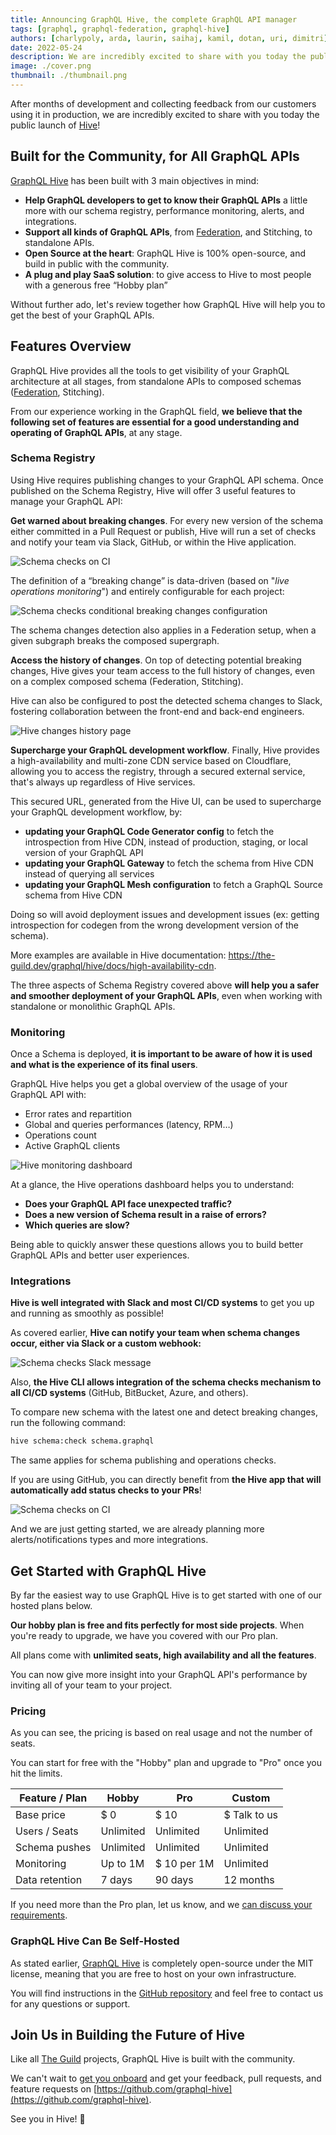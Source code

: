 ```yaml
---
title: Announcing GraphQL Hive, the complete GraphQL API manager
tags: [graphql, graphql-federation, graphql-hive]
authors: [charlypoly, arda, laurin, saihaj, kamil, dotan, uri, dimitri]
date: 2022-05-24
description: We are incredibly excited to share with you today the public launch of GraphQL Hive!
image: ./cover.png
thumbnail: ./thumbnail.png
---
```


After months of development and collecting feedback from our customers using it in production, we
are incredibly excited to share with you today the public launch of
[Hive](https://the-guild.dev/graphql/hive)!

## Built for the Community, for All GraphQL APIs

[GraphQL Hive](https://the-guild.dev/graphql/hive) has been built with 3 main objectives in mind:

- **Help GraphQL developers to get to know their GraphQL APIs** a little more with our schema
  registry, performance monitoring, alerts, and integrations.
- **Support all kinds of GraphQL APIs**, from
  [Federation](https://the-guild.dev/graphql/hive/federation), and Stitching, to standalone APIs.
- **Open Source at the heart**: GraphQL Hive is 100% open-source, and build in public with the
  community.
- **A plug and play SaaS solution**: to give access to Hive to most people with a generous free
  “Hobby plan”

Without further ado, let's review together how GraphQL Hive will help you to get the best of your
GraphQL APIs.

## Features Overview

GraphQL Hive provides all the tools to get visibility of your GraphQL architecture at all stages,
from standalone APIs to composed schemas
([Federation](https://the-guild.dev/graphql/hive/federation), Stitching).

From our experience working in the GraphQL field, **we believe that the following set of features
are essential for a good understanding and operating of GraphQL APIs**, at any stage.

### Schema Registry

Using Hive requires publishing changes to your GraphQL API schema. Once published on the Schema
Registry, Hive will offer 3 useful features to manage your GraphQL API:

**Get warned about breaking changes**. For every new version of the schema either committed in a
Pull Request or publish, Hive will run a set of checks and notify your team via Slack, GitHub, or
within the Hive application.

![Schema checks on CI](./schema-checks-gh.png)

The definition of a “breaking change” is data-driven (based on "_live operations monitoring_") and
entirely configurable for each project:

![Schema checks conditional breaking changes configuration](./schema-checks-conditional-configuration.png)

The schema changes detection also applies in a Federation setup, when a given subgraph breaks the
composed supergraph.

**Access the history of changes**. On top of detecting potential breaking changes, Hive gives your
team access to the full history of changes, even on a complex composed schema (Federation,
Stitching).

Hive can also be configured to post the detected schema changes to Slack, fostering collaboration
between the front-end and back-end engineers.

![Hive changes history page](./changes-history.png)

**Supercharge your GraphQL development workflow**. Finally, Hive provides a high-availability and
multi-zone CDN service based on Cloudflare, allowing you to access the registry, through a secured
external service, that's always up regardless of Hive services.

This secured URL, generated from the Hive UI, can be used to supercharge your GraphQL development
workflow, by:

- **updating your GraphQL Code Generator config** to fetch the introspection from Hive CDN, instead
  of production, staging, or local version of your GraphQL API
- **updating your GraphQL Gateway** to fetch the schema from Hive CDN instead of querying all
  services
- **updating your GraphQL Mesh configuration** to fetch a GraphQL Source schema from Hive CDN

Doing so will avoid deployment issues and development issues (ex: getting introspection for codegen
from the wrong development version of the schema).

More examples are available in Hive documentation:
https://the-guild.dev/graphql/hive/docs/high-availability-cdn.

The three aspects of Schema Registry covered above **will help you a safer and smoother deployment
of your GraphQL APIs**, even when working with standalone or monolithic GraphQL APIs.

### Monitoring

Once a Schema is deployed, **it is important to be aware of how it is used and what is the
experience of its final users**.

GraphQL Hive helps you get a global overview of the usage of your GraphQL API with:

- Error rates and repartition
- Global and queries performances (latency, RPM…)
- Operations count
- Active GraphQL clients

![Hive monitoring dashboard](./monitoring-preview.png)

At a glance, the Hive operations dashboard helps you to understand:

- **Does your GraphQL API face unexpected traffic?**
- **Does a new version of Schema result in a raise of errors?**
- **Which queries are slow?**

Being able to quickly answer these questions allows you to build better GraphQL APIs and better user
experiences.

### Integrations

**Hive is well integrated with Slack and most CI/CD systems** to get you up and running as smoothly
as possible!

As covered earlier, **Hive can notify your team when schema changes occur, either via Slack or a
custom webhook:**

![Schema checks Slack message](./slack-schema-change.png)

Also, **the Hive CLI allows integration of the schema checks mechanism to all CI/CD systems**
(GitHub, BitBucket, Azure, and others).

To compare new schema with the latest one and detect breaking changes, run the following command:

```sh
hive schema:check schema.graphql
```

The same applies for schema publishing and operations checks.

If you are using GitHub, you can directly benefit from **the Hive app that will automatically add
status checks to your PRs**!

![Schema checks on CI](./schema-checks-gh.png)

And we are just getting started, we are already planning more alerts/notifications types and more
integrations.

## Get Started with GraphQL Hive

By far the easiest way to use GraphQL Hive is to get started with one of our hosted plans below.

**Our hobby plan is free and fits perfectly for most side projects**. When you're ready to upgrade,
we have you covered with our Pro plan.

All plans come with **unlimited seats, high availability and all the features**.

You can now give more insight into your GraphQL API's performance by inviting all of your team to
your project.

### Pricing

As you can see, the pricing is based on real usage and not the number of seats.

You can start for free with the "Hobby" plan and upgrade to "Pro" once you hit the limits.

| Feature / Plan | Hobby     | Pro         | Custom       |
| -------------- | --------- | ----------- | ------------ |
| Base price     | $ 0       | $ 10        | $ Talk to us |
| Users / Seats  | Unlimited | Unlimited   | Unlimited    |
| Schema pushes  | Unlimited | Unlimited   | Unlimited    |
| Monitoring     | Up to 1M  | $ 10 per 1M | Unlimited    |
| Data retention | 7 days    | 90 days     | 12 months    |

If you need more than the Pro plan, let us know, and we
[can discuss your requirements](mailto:contact@the-guild.dev).

### GraphQL Hive Can Be Self-Hosted

As stated earlier, [GraphQL Hive](https://the-guild.dev/graphql/hive) is completely open-source
under the MIT license, meaning that you are free to host on your own infrastructure.

You will find instructions in the [GitHub repository](https://github.com/graphql-hive) and feel free
to contact us for any questions or support.

## Join Us in Building the Future of Hive

Like all [The Guild](/) projects, GraphQL Hive is built with the community.

We can't wait to [get you onboard](https://app.graphql-hive.com) and get your feedback, pull
requests, and feature requests on
[https://github.com/graphql-hive](https://github.com/graphql-hive).

See you in Hive! 🐝
